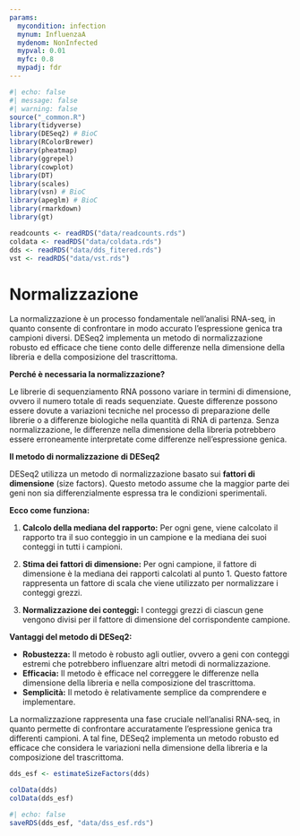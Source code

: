 ```yaml
---
params:
  mycondition: infection
  mynum: InfluenzaA
  mydenom: NonInfected
  mypval: 0.01
  myfc: 0.8
  mypadj: fdr
---
```


```r
#| echo: false
#| message: false
#| warning: false
source("_common.R")
library(tidyverse)
library(DESeq2) # BioC
library(RColorBrewer)
library(pheatmap)
library(ggrepel)
library(cowplot)
library(DT)
library(scales)
library(vsn) # BioC
library(apeglm) # BioC
library(rmarkdown)
library(gt)

readcounts <- readRDS("data/readcounts.rds")
coldata <- readRDS("data/coldata.rds")
dds <- readRDS("data/dds_fitered.rds")
vst <- readRDS("data/vst.rds")
```

# Normalizzazione {#sec-deg-norm}

::: {.content-hidden when-meta="features.advanced_analysis"}
La normalizzazione è un processo fondamentale nell'analisi RNA-seq, in quanto consente di confrontare in modo accurato l'espressione genica tra campioni diversi. DESeq2 implementa un metodo di normalizzazione robusto ed efficace che tiene conto delle differenze nella dimensione della libreria e della composizione del trascrittoma.

**Perché è necessaria la normalizzazione?**

Le librerie di sequenziamento RNA possono variare in termini di dimensione, ovvero il numero totale di reads sequenziate. Queste differenze possono essere dovute a variazioni tecniche nel processo di preparazione delle librerie o a differenze biologiche nella quantità di RNA di partenza. Senza normalizzazione, le differenze nella dimensione della libreria potrebbero essere erroneamente interpretate come differenze nell'espressione genica.

**Il metodo di normalizzazione di DESeq2**

DESeq2 utilizza un metodo di normalizzazione basato sui **fattori di dimensione** (size factors). Questo metodo assume che la maggior parte dei geni non sia differenzialmente espressa tra le condizioni sperimentali.

**Ecco come funziona:**

1.  **Calcolo della mediana del rapporto:** Per ogni gene, viene calcolato il rapporto tra il suo conteggio in un campione e la mediana dei suoi conteggi in tutti i campioni.

2.  **Stima dei fattori di dimensione:** Per ogni campione, il fattore di dimensione è la mediana dei rapporti calcolati al punto 1. Questo fattore rappresenta un fattore di scala che viene utilizzato per normalizzare i conteggi grezzi.

3.  **Normalizzazione dei conteggi:** I conteggi grezzi di ciascun gene vengono divisi per il fattore di dimensione del corrispondente campione.

**Vantaggi del metodo di DESeq2:**

-   **Robustezza:** Il metodo è robusto agli outlier, ovvero a geni con conteggi estremi che potrebbero influenzare altri metodi di normalizzazione.
-   **Efficacia:** Il metodo è efficace nel correggere le differenze nella dimensione della libreria e nella composizione del trascrittoma.
-   **Semplicità:** Il metodo è relativamente semplice da comprendere e implementare.
:::

::: {.content-hidden unless-meta="features.advanced_analysis"}
La normalizzazione rappresenta una fase cruciale nell'analisi RNA-seq, in quanto permette di confrontare accuratamente l'espressione genica tra differenti campioni.  A tal fine, DESeq2 implementa un metodo robusto ed efficace che considera le variazioni nella dimensione della libreria e la composizione del trascrittoma.
:::

```r
dds_esf <- estimateSizeFactors(dds)

colData(dds)
colData(dds_esf)
```

```r
#| echo: false
saveRDS(dds_esf, "data/dss_esf.rds")
```